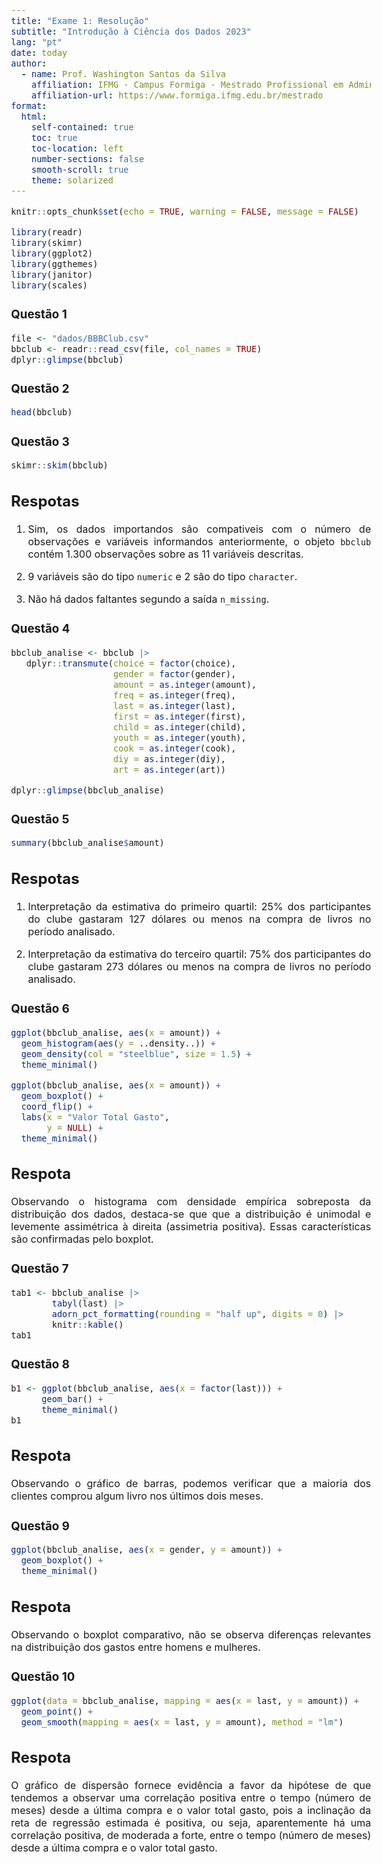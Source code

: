 ```yaml
---
title: "Exame 1: Resolução"
subtitle: "Introdução à Ciência dos Dados 2023"
lang: "pt"
date: today
author:
  - name: Prof. Washington Santos da Silva 
    affiliation: IFMG - Campus Formiga - Mestrado Profissional em Administração.
    affiliation-url: https://www.formiga.ifmg.edu.br/mestrado
format:
  html:
    self-contained: true
    toc: true
    toc-location: left
    number-sections: false
    smooth-scroll: true
    theme: solarized
---
```


<style type="text/css">
  body{
  font-size: 12pt;
  text-align: justify
      }
</style>

```r
knitr::opts_chunk$set(echo = TRUE, warning = FALSE, message = FALSE)

library(readr)
library(skimr)
library(ggplot2)
library(ggthemes)
library(janitor)
library(scales)
```



### Questão 1

```r
file <- "dados/BBBClub.csv"
bbclub <- readr::read_csv(file, col_names = TRUE)
dplyr::glimpse(bbclub)
```



### Questão 2

```r
head(bbclub)
```



### Questão 3  

```r
skimr::skim(bbclub)
```


::: {.callout-note icon=false}
## Respotas

1. Sim, os dados importandos são compativeis com o número de observações e variáveis informandos anteriormente, o objeto `bbclub` contém 1.300 observações sobre as 11 variáveis descritas.

2. 9 variáveis são do tipo `numeric` e 2 são do tipo `character`.

3. Não há dados faltantes segundo a saída `n_missing`.
:::



### Questão 4 

```r
bbclub_analise <- bbclub |> 
   dplyr::transmute(choice = factor(choice),
                    gender = factor(gender),
                    amount = as.integer(amount),
                    freq = as.integer(freq),
                    last = as.integer(last),
                    first = as.integer(first),
                    child = as.integer(child),
                    youth = as.integer(youth),
                    cook = as.integer(cook),
                    diy = as.integer(diy),
                    art = as.integer(art))

dplyr::glimpse(bbclub_analise)
```



### Questão 5 

```r
summary(bbclub_analise$amount)
```

::: {.callout-note icon=false}
## Respotas

1. Interpretação da estimativa do primeiro quartil: 25% dos participantes 
do clube gastaram 127 dólares ou menos na compra de livros no período analisado. 

2. Interpretação da estimativa do terceiro quartil: 75% dos participantes 
do clube gastaram 273 dólares ou menos na compra de livros no período analisado. 
:::


### Questão 6


```r
ggplot(bbclub_analise, aes(x = amount)) + 
  geom_histogram(aes(y = ..density..)) +
  geom_density(col = "steelblue", size = 1.5) + 
  theme_minimal()
```

```r
ggplot(bbclub_analise, aes(x = amount)) +
  geom_boxplot() +
  coord_flip() + 
  labs(x = "Valor Total Gasto",
       y = NULL) +
  theme_minimal()
```

::: {.callout-note icon=false}
## Respota

Observando o histograma com densidade empírica sobreposta da distribuição 
dos dados, destaca-se que que a distribuição é unimodal e levemente 
assimétrica à direita (assimetria positiva). Essas características são 
confirmadas pelo boxplot.
:::


### Questão 7

```r
tab1 <- bbclub_analise |> 
        tabyl(last) |> 
        adorn_pct_formatting(rounding = "half up", digits = 0) |>
        knitr::kable()
tab1
```



### Questão 8

```r
b1 <- ggplot(bbclub_analise, aes(x = factor(last))) + 
      geom_bar() + 
      theme_minimal()
b1
```

::: {.callout-note icon=false}
## Respota

Observando o gráfico de barras, podemos verificar que a maioria dos 
clientes comprou algum livro nos últimos dois meses.
:::


### Questão 9


```r
ggplot(bbclub_analise, aes(x = gender, y = amount)) + 
  geom_boxplot() + 
  theme_minimal()
```

::: {.callout-note icon=false}
## Respota

Observando o boxplot comparativo, não se observa diferenças relevantes 
na distribuição dos gastos entre homens e mulheres.
:::


### Questão 10

```r
ggplot(data = bbclub_analise, mapping = aes(x = last, y = amount)) +
  geom_point() +
  geom_smooth(mapping = aes(x = last, y = amount), method = "lm")
```

::: {.callout-note icon=false}
## Respota

O gráfico de dispersão fornece evidência a favor da hipótese de que tendemos a observar uma correlação positiva entre o tempo (número de meses) desde a última compra e o valor total gasto, pois a inclinação da reta de regressão estimada 
é positiva, ou seja, aparentemente há uma correlação positiva, de 
moderada a forte, entre o tempo (número de meses) desde a última compra e o valor total gasto.
:::




